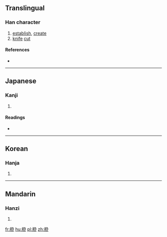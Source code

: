 {{also|創}}
==Translingual==

===Han character===
{{Han char|rn=18|rad=刀|as=08|sn=10|four=|canj=廿廿尸竹金 (TTSHC), 廿廿尸竹戈 (TTSHI), XX廿廿尸 (XXTTS)|ids=⿰[[并]][[刅]]}}

# [[establish]], [[create]]
# [[knife]] [[cut]]

====References====
* {{Han ref|kx=0141.090|dkj=02040|hdz=10343.040|uh=5259|ud=21081}}

----

==Japanese==

===Kanji===
{{ja-kanji|grade=|rs=刀08}}

# {{defn|lang=ja|sort=刀08}}

====Readings====
* {{ja-readings|on=[[そう]] (sō)|kun=[[きず]] (kizu), [[はじめる]] (hajimeru)}}

----

==Korean==

===Hanja===
{{ko-hanja|hangeul=창|rv=chang|mr=ch'ang}}

# {{defn|lang=ko|sort=刀08}}

----

==Mandarin==

===Hanzi===
{{cmn-hanzi|pin=[[chuàng]] ([[chuang4]])|wg=ch'uang<sup>4</sup>}}

# {{defn|lang=cmn|sort=刀08}}

[[fr:剙]]
[[hu:剙]]
[[pl:剙]]
[[zh:剙]]